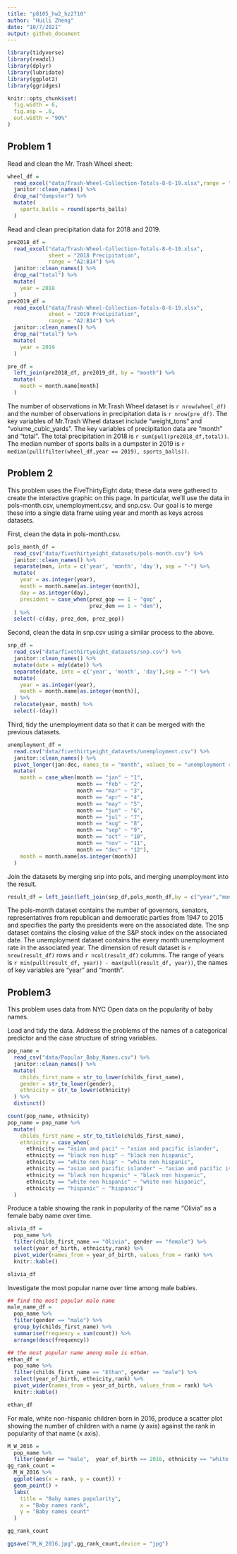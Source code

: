 ```yaml
---
title: "p8105_hw2_hz2710"
author: "Huili Zheng"
date: "10/7/2021"
output: github_document
---
```


```r

library(tidyverse)
library(readxl)
library(dplyr)
library(lubridate)
library(ggplot2)
library(ggridges)

knitr::opts_chunk$set(
  fig.width = 6,
  fig.asp = .6,
  out.width = "90%"
)
```


## Problem 1


Read and clean the Mr. Trash Wheel sheet:

```r
wheel_df = 
  read_excel("data/Trash-Wheel-Collection-Totals-8-6-19.xlsx",range = "A2:N406" ) %>%
  janitor::clean_names() %>%
  drop_na("dumpster") %>%
  mutate(
    sports_balls = round(sports_balls)
  ) 
```


Read and clean precipitation data for 2018 and 2019. 

```r
pre2018_df = 
  read_excel("data/Trash-Wheel-Collection-Totals-8-6-19.xlsx",
             sheet = "2018 Precipitation",
             range = "A2:B14") %>%
  janitor::clean_names() %>%
  drop_na("total") %>%
  mutate(
    year = 2018
  )
pre2019_df = 
  read_excel("data/Trash-Wheel-Collection-Totals-8-6-19.xlsx",
             sheet = "2019 Precipitation",
             range = "A2:B14") %>%
  janitor::clean_names() %>%
  drop_na("total") %>%
  mutate(
    year = 2019
  )

pre_df = 
  left_join(pre2018_df, pre2019_df, by = "month") %>%
  mutate(
    mouth = month.name[month]
  )
```


The number of observations in Mr.Trash Wheel dataset is `r nrow(wheel_df)` and the number of observations in precipitation data is `r nrow(pre_df)`. The key variables of Mr.Trash Wheel dataset include "weight_tons" and "volume_cubic_yards". The key variables of precipitation data are "month" and "total". The total precipitation in 2018 is `r sum(pull(pre2018_df,total))`. The median number of sports balls in a dumpster in 2019 is `r median(pull(filter(wheel_df,year == 2019), sports_balls))`.


## Problem 2
This problem uses the FiveThirtyEight data; these data were gathered to create the interactive graphic on this page. In particular, we’ll use the data in pols-month.csv, unemployment.csv, and snp.csv. Our goal is to merge these into a single data frame using year and month as keys across datasets.

First, clean the data in pols-month.csv. 

```r
pols_month_df = 
  read_csv("data/fivethirtyeight_datasets/pols-month.csv") %>%
  janitor::clean_names() %>%
  separate(mon, into = c('year', 'month', 'day'), sep = "-") %>%
  mutate(
    year = as.integer(year),
    month = month.name[as.integer(month)],
    day = as.integer(day),
    president = case_when(prez_gop == 1 ~ "gop" ,
                          prez_dem == 1 ~ "dem"),
  ) %>%
  select(-c(day, prez_dem, prez_gop))


```

Second, clean the data in snp.csv using a similar process to the above. 

```r
snp_df = 
  read_csv("data/fivethirtyeight_datasets/snp.csv") %>%
  janitor::clean_names() %>%
  mutate(date = mdy(date)) %>%
  separate(date, into = c('year', 'month', 'day'),sep = "-") %>%
  mutate(
    year = as.integer(year),
    month = month.name[as.integer(month)],
  ) %>%
  relocate(year, month) %>%
  select(-(day))
```

Third, tidy the unemployment data so that it can be merged with the previous datasets. 

```r
unemployment_df = 
  read.csv("data/fivethirtyeight_datasets/unemployment.csv") %>%
  janitor::clean_names() %>%
  pivot_longer(jan:dec, names_to = "month", values_to = "unemployment rate") %>%
  mutate(
    month = case_when(month == "jan" ~ "1",
                      month == "feb" ~ "2",
                      month == "mar" ~ "3",
                      month == "apr" ~ "4",
                      month == "may" ~ "5",
                      month == "jun" ~ "6",
                      month == "jul" ~ "7",
                      month == "aug" ~ "8",
                      month == "sep" ~ "9",
                      month == "oct" ~ "10",
                      month == "nov" ~ "11",
                      month == "dec" ~ "12"),
    month = month.name[as.integer(month)]
  )
```

Join the datasets by merging snp into pols, and merging unemployment into the result.

```r
result_df = left_join(left_join(snp_df,pols_month_df,by = c("year","month")), unemployment_df, by = c("month","year"))
```

The pols-month dataset contains the number of governors, senators, representatives from republican and democratic parties from 1947 to 2015 and specifies the party the presidents were on the associated date.
The snp dataset contains the closing value of the S&P stock index on the associated date. 
The unemployment dataset contains the every month unemployment rate in the associated year.
The dimension of result dataset is `r nrow(result_df)` rows and `r ncol(result_df)` columns. The range of years is `r min(pull(result_df, year)) - max(pull(result_df, year))`, the names of key variables are "year" and "month".

## Problem3
This problem uses data from NYC Open data on the popularity of baby names.

Load and tidy the data. Address the problems of the names of a categorical predictor and the case structure of string variables.
```r
pop_name = 
  read_csv("data/Popular_Baby_Names.csv") %>%
  janitor::clean_names() %>%
  mutate(
    childs_first_name = str_to_lower(childs_first_name),
    gender = str_to_lower(gender),
    ethnicity = str_to_lower(ethnicity)
  ) %>%
  distinct()

count(pop_name, ethnicity)
pop_name = pop_name %>%
  mutate(
    childs_first_name = str_to_title(childs_first_name),
    ethnicity = case_when(
      ethnicity == "asian and paci" ~ "asian and pacific islander",
      ethnicity == "black non hisp" ~ "black non hispanic",
      ethnicity == "white non hisp" ~ "white non hispanic",
      ethnicity == "asian and pacific islander" ~ "asian and pacific islander",
      ethnicity == "black non hispanic" ~ "black non hispanic",
      ethnicity == "white non hispanic" ~ "white non hispanic",
      ethnicity == "hispanic" ~ "hispanic")
  )
```

Produce a table showing the rank in popularity of the name “Olivia” as a female baby name over time.
```r
olivia_df = 
  pop_name %>%
  filter(childs_first_name == "Olivia", gender == "female") %>%
  select(year_of_birth, ethnicity,rank) %>%
  pivot_wider(names_from = year_of_birth, values_from = rank) %>%
  knitr::kable()

olivia_df
```

Investigate the most popular name over time among male babies.
```r
## find the most popular male name
male_name_df = 
  pop_name %>% 
  filter(gender == "male") %>%
  group_by(childs_first_name) %>%
  summarise(frequency = sum(count)) %>%
  arrange(desc(frequency))

## the most popular name among male is ethan.
ethan_df = 
  pop_name %>%
  filter(childs_first_name == "Ethan", gender == "male") %>%
  select(year_of_birth, ethnicity,rank) %>%
  pivot_wider(names_from = year_of_birth, values_from = rank) %>%
  knitr::kable()

ethan_df
```

For male, white non-hispanic children born in 2016, produce a scatter plot showing the number of children with a name (y axis) against the rank in popularity of that name (x axis).

```r
M_W_2016 = 
  pop_name %>%
  filter(gender == "male",  year_of_birth == 2016, ethnicity == "white non hispanic")
gg_rank_count = 
  M_W_2016 %>%
  ggplot(aes(x = rank, y = count)) +
  geom_point() +
  labs(
    title = "Baby names popularity",
    x = "Baby names rank",
    y = "Baby names count"
  ) 

gg_rank_count

ggsave("M_W_2016.jpg",gg_rank_count,device = "jpg")
```


